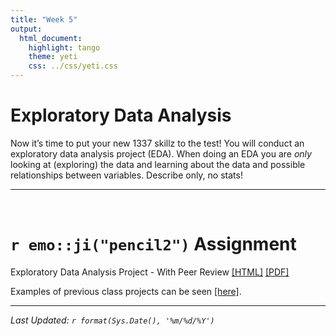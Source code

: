 ```yaml
---
title: "Week 5"
output:
  html_document:
    highlight: tango
    theme: yeti
    css: ../css/yeti.css
---
```


# Exploratory Data Analysis

Now it's time to put your new 1337 skillz to the test! You will conduct an exploratory data analysis project (EDA). When doing an EDA you are _only_ looking at (exploring) the data and learning about the data and possible relationships between variables. Describe only, no stats!

---

<br>

# `r emo::ji("pencil2")` Assignment




Exploratory Data Analysis Project - With Peer Review [[HTML]](hw/EDA_instructions_withPR.html) [[PDF]](hw/EDA_instructions_withPR.pdf)
<!---
Exploratory Data Analysis Project [[HTML]](hw/EDA_instructions_noPR.html) [[PDF]](hw/EDA_instructions_noPR.pdf)
--->
<br>

Examples of previous class projects can be seen [[here]](https://norcalbiostat.github.io/peer_review/math130_eda.html).

---
_Last Updated: `r format(Sys.Date(), '%m/%d/%Y')` _

